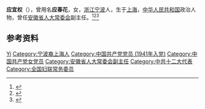 '''应宜权'''（{{bd|1922年|3月|2020年|10月13日|catIdx=Ying应}}），曾用名'''应春花'''，女，[[浙江|浙江]][[宁波|宁波]]人，生于[[上海|上海]]，[[中华人民共和国|中华人民共和国]]政治人物，曾任[[安徽省人大常委会|安徽省人大常委会]]副主任。<ref>{{Cite book|title=古今中外女名人辞典|author=中国妇女管理干部学院编|publisher=中国广播电视出版社|year=1989|isbn=|location=北京|pages=}}</ref><ref>{{Cite book|title=华夏妇女名人词典|author=周行健主编|publisher=华夏出版社|year=1988|isbn=|location=北京|pages=}}</ref><ref>{{Cite book|title=中国共产党人名大辞典|author=盛平主编|publisher=中国国际广播出版社|year=1991|isbn=|location=北京|pages=}}</ref>

== 参考资料 ==
{{reflist}}

{{中国人物小作品}}
{{中华全国妇女联合会第四届执行委员会}}

{{Authority control}}
{{DEFAULTSORT:Ying应}}
[[Category:应姓|Yi]]
[[Category:宁波裔上海人|Category:宁波裔上海人]]
[[Category:中国共产党党员_(1941年入党)|Category:中国共产党党员 (1941年入党)]]
[[Category:中国共产党女党员|Category:中国共产党女党员]]
[[Category:安徽省人大常委会副主任|Category:安徽省人大常委会副主任]]
[[Category:中共十二大代表|Category:中共十二大代表]]
[[Category:全国妇联常务委员|Category:全国妇联常务委员]]